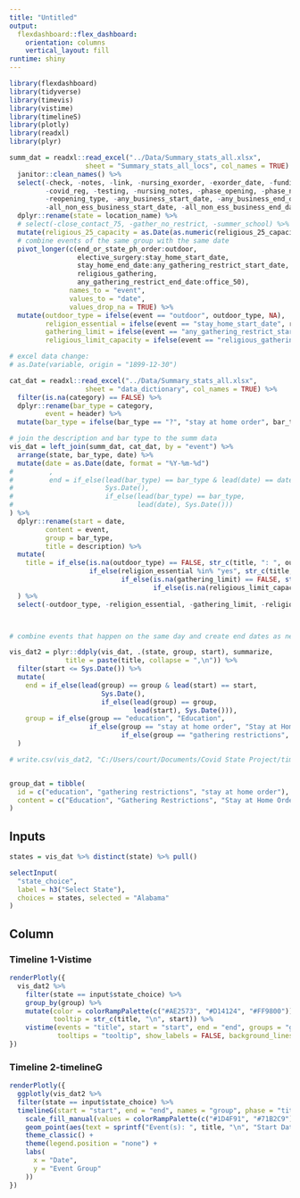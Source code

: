 ```yaml
---
title: "Untitled"
output: 
  flexdashboard::flex_dashboard:
    orientation: columns
    vertical_layout: fill
runtime: shiny 
---
```


```r
library(flexdashboard)
library(tidyverse)
library(timevis)
library(vistime)
library(timelineS)
library(plotly)
library(readxl)
library(plyr)
```

```r
summ_dat = readxl::read_excel("../Data/Summary_stats_all.xlsx", 
                   sheet = "Summary_stats_all_locs", col_names = TRUE) %>%
  janitor::clean_names() %>%
  select(-check, -notes, -link, -nursing_exorder, -exorder_date, -funding, -nursing_novis,
         -covid_reg, -testing, -nursing_notes, -phase_opening, -phase_number, -phase_total,
         -reopening_type, -any_business_start_date, -any_business_end_date,
         -all_non_ess_business_start_date, -all_non_ess_business_end_date, -office_33) %>% 
  dplyr::rename(state = location_name) %>%
  # select(-close_contact_75, -gather_no_restrict, -summer_school) %>%
  mutate(religious_25_capacity = as.Date(as.numeric(religious_25_capacity), origin = "1899-12-30")) %>%
  # combine events of the same group with the same date
  pivot_longer(c(end_or_state_ph_order:outdoor, 
                 elective_surgery:stay_home_start_date, 
                 stay_home_end_date:any_gathering_restrict_start_date,
                 religious_gathering,
                 any_gathering_restrict_end_date:office_50),
               names_to = "event",
               values_to = "date",
               values_drop_na = TRUE) %>%
  mutate(outdoor_type = ifelse(event == "outdoor", outdoor_type, NA),
         religion_essential = ifelse(event == "stay_home_start_date", religion_essential, NA),
         gathering_limit = ifelse(event == "any_gathering_restrict_start_date", gathering_limit, NA),
         religious_limit_capacity = ifelse(event == "religious_gathering", religious_limit_capacity, NA))

# excel data change:
# as.Date(variable, origin = "1899-12-30")

cat_dat = readxl::read_excel("../Data/Summary_stats_all.xlsx", 
                   sheet = "data_dictionary", col_names = TRUE) %>%
  filter(is.na(category) == FALSE) %>%
  dplyr::rename(bar_type = category,
         event = header) %>%
  mutate(bar_type = ifelse(bar_type == "?", "stay at home order", bar_type))

# join the description and bar type to the summ data
vis_dat = left_join(summ_dat, cat_dat, by = "event") %>%
  arrange(state, bar_type, date) %>%
  mutate(date = as.Date(date, format = "%Y-%m-%d")
#         ,
#         end = if_else(lead(bar_type) == bar_type & lead(date) == date,
#                       Sys.Date(), 
#                       if_else(lead(bar_type) == bar_type,
#                               lead(date), Sys.Date()))
) %>%
  dplyr::rename(start = date,
         content = event,
         group = bar_type,
         title = description) %>%
  mutate(
    title = if_else(is.na(outdoor_type) == FALSE, str_c(title, ": ", outdoor_type), 
                    if_else(religion_essential %in% "yes", str_c(title, "; religion declared essential"), 
                            if_else(is.na(gathering_limit) == FALSE, str_c(title, ": ", gathering_limit), 
                                    if_else(is.na(religious_limit_capacity) == FALSE, str_c(title, ": ", religious_limit_capacity), title))))
  ) %>%
  select(-outdoor_type, -religion_essential, -gathering_limit, -religious_limit_capacity)



# combine events that happen on the same day and create end dates as necessary

vis_dat2 = plyr::ddply(vis_dat, .(state, group, start), summarize,
              title = paste(title, collapse = ",\n")) %>%
  filter(start <= Sys.Date()) %>%
  mutate(
    end = if_else(lead(group) == group & lead(start) == start,
                       Sys.Date(), 
                       if_else(lead(group) == group,
                               lead(start), Sys.Date())),
    group = if_else(group == "education", "Education",
                    if_else(group == "stay at home order", "Stay at Home Order",
                            if_else(group == "gathering restrictions", "Gathering Restrictions", group)))
  ) 

# write.csv(vis_dat2, "C:/Users/court/Documents/Covid State Project/timeline_dat.csv")


group_dat = tibble(
  id = c("education", "gathering restrictions", "stay at home order"),
  content = c("Education", "Gathering Restrictions", "Stay at Home Order")
)
```

Inputs {.sidebar}
-----------------------------------------------------------------------
   
```r
states = vis_dat %>% distinct(state) %>% pull()

selectInput(
  "state_choice",
  label = h3("Select State"),
  choices = states, selected = "Alabama"
)
```

Column {.tabset}
-----------------------------------------------------------------------



### Timeline 1-Vistime

```r
renderPlotly({
  vis_dat2 %>%
    filter(state == input$state_choice) %>%
    group_by(group) %>%
    mutate(color = colorRampPalette(c("#AE2573", "#D14124", "#FF9800"))(nrow(.)),
           tooltip = str_c(title, "\n", start)) %>%
    vistime(events = "title", start = "start", end = "end", groups = "group",
            tooltips = "tooltip", show_labels = FALSE, background_lines = 0)
})
```


### Timeline 2-timelineG

```r
renderPlotly({
  ggplotly(vis_dat2 %>%
  filter(state == input$state_choice) %>%
  timelineG(start = "start", end = "end", names = "group", phase = "title", width = 6) +
    scale_fill_manual(values = colorRampPalette(c("#1D4F91", "#71B2C9"))(nrow(.))) +
    geom_point(aes(text = sprintf("Event(s): ", title, "\n", "Start Date: ", start))) +
    theme_classic() +
    theme(legend.position = "none") +
    labs(
      x = "Date",
      y = "Event Group"
    )) 
})
```